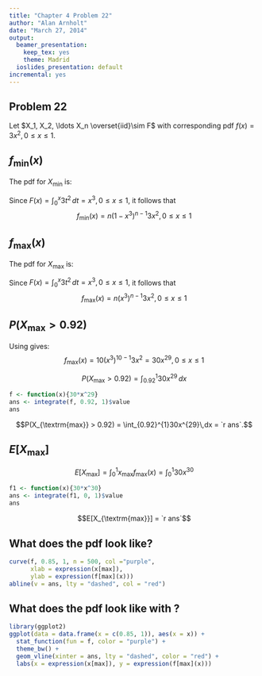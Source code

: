 ```yaml
---
title: "Chapter 4 Problem 22"
author: "Alan Arnholt"
date: "March 27, 2014"
output:
  beamer_presentation:
    keep_tex: yes
    theme: Madrid
  ioslides_presentation: default
incremental: yes
---
```

## Problem 22

Let $X_1, X_2, \ldots X_n \overset{iid}\sim F$ with corresponding pdf $f(x) = 3x^2, 0\leq x \leq 1.$

\begin{enumerate}[(a)]
\item Find the pdf for $X_{\textrm{min}}.$ \label{parta}
\pause
\item Find the pdf for $X_{\textrm{max}}.$ \label{partb}
\pause
\item If $n = 10,$ find the probability that the largest value, $X_{\textrm{max}},$ is greater than 0.92 \label{partc}
\pause
\item If $n = 10,$ find the expected value of $X_{\textrm{max}}.$ \label{partd}
\end{enumerate}

## $f_{\textrm{min}}(x)$

\eqref{parta}  The pdf for $X_{\textrm{min}}$ is:
\begin{equation}\label{Xmin}
f_{\textrm{min}}(x) = n\left(1 - F(X)\right)^{n-1}f(x)
\end{equation}

Since $F(x) = \int_{0}^{x}3t^2\,dt = x^3, 0\leq x \leq 1,$ it follows that 
$$f_{\textrm{min}}(x) = n\left(1 - x^3\right)^{n-1}3x^2,  0\leq x \leq 1$$

## $f_{\textrm{max}}(x)$

\eqref{partb} The pdf for $X_{\textrm{max}}$ is:
\begin{equation}\label{Xmax}
f_{\textrm{max}}(x) = nF^{n-1}(x)f(x)
\end{equation}

Since $F(x) = \int_{0}^{x}3t^2\,dt = x^3, 0\leq x \leq 1,$ it follows that 
$$f_{\textrm{max}}(x) = n\left(x^3\right)^{n-1}3x^2,  0\leq x \leq 1$$

## $P(X_{\textrm{max}} > 0.92)$

\eqref{partc} Using \eqref{Xmax} gives: $$f_{\textrm{max}}(x) = 10\left(x^3\right)^{10-1}3x^2 = 30x^{29},  0\leq x \leq 1$$

$$P(X_{\textrm{max}} > 0.92) = \int_{0.92}^{1}30x^{29}\,dx$$

```r
f <- function(x){30*x^29}
ans <- integrate(f, 0.92, 1)$value
ans
```

$$P(X_{\textrm{max}} > 0.92) = \int_{0.92}^{1}30x^{29}\,dx = `r ans`.$$

## $E[X_{\textrm{max}}]$

\eqref{partd} $$E[X_{\textrm{max}}] = \int_{0}^{1}x_{\textrm{max}} f_{\textrm{max}}(x) = \int_{0}^{1}30x^{30}$$

```r
f1 <- function(x){30*x^30}
ans <- integrate(f1, 0, 1)$value
ans
```

$$E[X_{\textrm{max}}] = `r ans`$$

## What does the pdf look like?

```r
curve(f, 0.85, 1, n = 500, col ="purple", 
      xlab = expression(x[max]), 
      ylab = expression(f[max](x)))
abline(v = ans, lty = "dashed", col = "red")
```

## What does the pdf look like with \texttt{ggplot2}?

```r
library(ggplot2)
ggplot(data = data.frame(x = c(0.85, 1)), aes(x = x)) + 
  stat_function(fun = f, color = "purple") + 
  theme_bw() +
  geom_vline(xinter = ans, lty = "dashed", color = "red") + 
  labs(x = expression(x[max]), y = expression(f[max](x)))
```